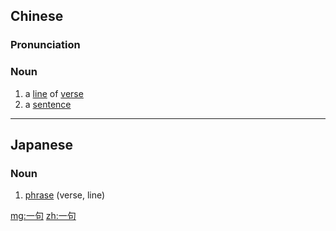 ==Chinese==
{{zh-forms}}

===Pronunciation===
{{zh-pron
|m=一jù
|c=jat1 geoi3
|h=pfs=yit-ki
|cat=n
}}

===Noun===
{{zh-noun}}

# a [[line]] of [[verse]]
# a [[sentence]]

----

==Japanese==
{{ja-kanjitab|いち|k1=いっ|く|yomi=o}}

===Noun===
{{ja-noun|いっく}}
# [[phrase]] (verse, line)

[[mg:一句]]
[[zh:一句]]